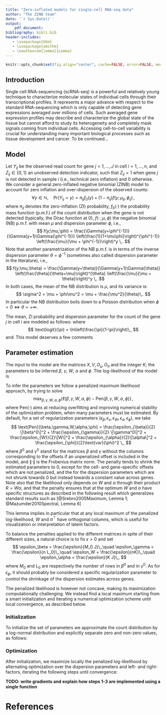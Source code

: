 ```yaml
---
title: "Zero-inflated models for single-cell RNA-seq data"
author: "The ZINB team"
date: '`r Sys.Date()`'
output: 
    pdf_document:
bibliography: bibli.bib
header-includes:
   - \usepackage{bbm}
   - \usepackage{amsthm}
   - \newtheorem{lemma}{Lemma}
---
```


```r
knitr::opts_chunk$set(fig.align="center", cache=FALSE, error=FALSE, message=FALSE, echo=TRUE, warning=FALSE, results="markup")
```

## Introduction

Single cell RNA-sequencing (scRNA-seq) is a powerful and relatively young technique to characterize molecular states of individual cells through their transcriptional profiles. It represents a major advance with respect to the standard RNA-sequencing which is only capable of detecting gene expressions averaged over millions of cells. Such averaged gene expression profiles may describe and characterize the global state of the tissue but cannot afford to study its heterogeneity and completely mask signals coming from individual cells. Accessing cell-to-cell variability is crucial for understanding many important biological processes such as tissue development and cancer. To be continued...

## Model

Let $Y_{ij}$ be the observed read count for gene $j=1,\ldots,J$ in cell $i=1,\ldots,n$, and $Z_{ij} \in \{0,1\}$ an unobserved detection indicator, such that $Z_{ij} = 1$ when gene $j$ is not detected in sample $i$ (i.e., technical zero inflation) and $0$ otherwise. We consider a general zero-inflated negative binomial (ZINB) model to account for zero inflation and over-dispersion of the observed counts:
$$
\forall y \in \mathbb{N},\quad \text{Pr}(Y_{ij} = y) = \pi_{ij} f_0(y) + (1-\pi_{ij}) f(y;\mu_{ij},\phi_{ij}) \,,
$$
where $\pi_{ij}$ denotes the zero-inflation (ZI) probability, $f_0(\cdot)$ the probability mass function (p.m.f.) of the count distribution when the gene is not detected (typically, the Dirac function at $0$), $f( \cdot \,;\mu,\phi)$ the negative binomial (NB) p.m.f. with mean $\mu$ and dispersion parameter $\phi$, i.e.,
$$
f(y;\mu,\phi) = \frac{\Gamma(y+\phi^{-1})}{\Gamma(y+1)\Gamma(\phi^{-1})} \left(\frac{1}{1+\mu\phi}\right)^{\phi^{-1}} \left(\frac{\mu}{\mu + \phi^{-1}}\right)^y \,.
$$
Note that another parametrization of the NB p.m.f. is in terms of the inverse dispersion parameter $\theta=\phi^{-1}$ (sometimes also called dispersion parameter in the literature), i.e.,
$$
f(y;\mu,\theta) = \frac{\Gamma(y+\theta)}{\Gamma(y+1)\Gamma(\theta)} \left(\frac{\theta}{\theta+\mu}\right)^{\theta} \left(\frac{\mu}{\mu + \theta}\right)^y \,.
$$
In both cases, the mean of the NB distribution is $\mu$, and its variance is:
$$
\sigma^2 = \mu + \phi\mu^2 = \mu + \frac{\mu^2}{\theta}\,.
$$
In particular the NB distribution boils down to a Poisson distribution when $\phi=0 \Leftrightarrow \theta = +\infty$.

The mean, ZI probability and dispersion parameter for the count of the gene $j$ in cell $i$ are modeled as follows:
\begin{align}
\ln(\mu_{ij}) &= \left( X\beta_\mu + (V\gamma_\mu)^\top + W\alpha_\mu + O_\mu\right)_{ij}\,,\\
\text{logit}(\pi_{ij}) &= \left(X\beta_\pi + (V\gamma_\pi)^\top + W\alpha_\pi + O_\pi\right)_{ij} \,,\\
\phi_{ij} &= \phi_j \,,
\end{align}
where
$$
\text{logit}(\pi) = \ln\left(\frac{\pi}{1-\pi}\right)\,,
$$
and:
\begin{itemize}
\item $X$ is a known $n\times M$ design matrix corresponding to $M$ covariates for each cell, and ${\bf \beta}=(\beta_\mu,\beta_\pi)$ its associated M × J matrices of parameters. $X$ can typically include covariates that induce a variation of interest, such as cell types, or covariates that induce unwanted variations, such as batch or QC measures. It can also include a constant column ${\bf 1}_n$ to account for gene-specific offsets.
\item $V$ is a known $J \times L$ matrix corresponding to known gene-level covariates, such as gene length or GC-content, and ${\bf \gamma} = (\gamma_\mu , \gamma_\pi)$ its associated $L\times n$ matrices of parameters. It can also include a constant column ${\bf 1}_J$ to account for cell-specific offsets, such as size factors representing differences in library sizes.
\item $W$ is an unobserved $n \times K$ matrix corresponding to unknown cell covariates, which could be of “unwanted variation” as in RUV or of interest (such as biological variations), and ${\bf \alpha} = (\alpha_\mu,\alpha_{\pi})$ its associated $K \times J$ matrices of parameters.
\item $O_\mu$ and $O_\pi$ are known $n\times J$ matrices of offsets.
\item With a slight overload of notation, $\phi\in\mathbb{R}^J$ is a vector of gene-specific dispersion parameters.
\end{itemize}

This model deserves a few comments
\begin{itemize}
\item The model extends the RUV framework to ZINB variables. It differs in interpretation from RUV in the $W\alpha$ factor, which we do not consider as necessarily unwanted; it generally corresponds to an unknown low-dimensional variations in the data, that could be due to unwanted factors such as technical artifacts (as in RUV), or to biological variations which could be of interest such as cell cycle or cell differentiation, as typically assumed in other factor models such as PCA or ICA.
\item By default $X$ and $V$ contain a constant column, to account for cell-specific  (e.g., size factors) and gene-specific (e.g., mean expression level) variations. In that case, $X$ and $V$ are of the form $X=[{\bf 1}_n , X^0]$ and $V = [{\bf 1}_J , V^0]$, and we can similarly decompose the corresponding parameters as $\beta = [\beta^1 ; \beta^0]$ and $\gamma = [\gamma^1 ; \gamma^0]$, where $\beta^1 \in \mathbb{R}^{1\times J}$ is the vector of gene-specific offsets, and $\gamma^1 \in \mathbb{R}^{1\times n}$ is the vector of cell-specific offsets. The representation ${\bf 1}_n \beta^1 + ({\bf 1}_J \gamma^1)^\top$ is then not unique, but we could make it unique by adding a constant and constraining $\beta^1$ and $\gamma^1$ to have zero mean.
\item The $X$ and $V$ matrices could differ in the modelling of $\mu$ and $\pi$ if we assume that some known factors do not affect both $\mu$ and $\pi$; to keep notations simple and consistent we use the same matrices, but will implicitly assume that some parameters may be constrained to be $0$ if needed.
\item When $X={\bf 1}_n$ and $V={\bf 1}_J$, then the model if a factor model akin to PCA where $W$ is a factor matrix and $(\alpha_\mu, \alpha_\pi)$ are loading matrices.
\item By allowing the parameters to differ between the models of $\mu$ and $\pi$, we can model and test for differences in NB mean or in ZI probability.
\item We limit ourselves to a gene-dependent dispersion parameter. More complicated models for $\phi_{ij}$ could be investigated, such as a model similar to $\mu_{ij}$, or a functional of the form $\phi_{ij} = f(\mu_{ij})$, but we restrict ourselves to a simpler model that has been shown to be largely sufficient in bulk RNA-seq models.
\end{itemize}

## Parameter estimation
The input to the model are the matrices $X, V, O_\mu, O_\pi$ and the integer $K$; the parameters to be inferred $\beta$, $\gamma$, $W$, $\alpha$ and $\phi$. The log-likelihood of the model is
\begin{equation}
\begin{split}
\ell(\beta,\gamma,W,\alpha,\phi) & = \sum_{i=1}^n \sum_{j=1}^J \ln \text{Pr}(Y_{i,j}=y_{ij}\,|\,\beta,\gamma,W,\alpha,\phi) \\
& = \sum_{i=1}^n \sum_{j=1}^J \ln\left( \pi_{ij} f_0(y_{ij}) + (1-\pi_{ij}) f(y_{ij};\mu_{ij},\phi_{ij})\right)
\end{split}
\end{equation}

To infer the parameters we follow a penalized maximum likelihood approach, by trying to solve
$$
\max_{\beta,\gamma,W,\alpha,\phi} \left\{\ell(\beta,\gamma,W,\alpha,\phi) - \text{Pen}(\beta,\gamma,W,\alpha,\phi) \right\}\,,
$$
where $\text{Pen}(\cdot)$ aims at reducing overfitting and improving numerical stability of the optimization problem, when many parameters must be estimated. By default, for a set of regularization parameters $\left( \epsilon_\beta , \epsilon_\gamma, \epsilon_W, \epsilon_\alpha, \epsilon_\phi \right)$, we take
$$
\text{Pen}(\beta,\gamma,W,\alpha,\phi) = \frac{\epsilon_{\beta}}{2} \|\beta^0\|^2 + \frac{\epsilon_{\gamma}}{2} \|\gamma^0\|^2 + \frac{\epsilon_{W}}{2}\|W\|^2 + \frac{\epsilon_{\alpha}}{2}\|\alpha\|^2 + \frac{\epsilon_{\phi}}{2}\text{var}(\phi)^2 \,,
$$
where $\beta^0$ and $\gamma^0$ stand for the matrices $\beta$ and $\gamma$ without the columns corresponding to the offsets if an unpenalized offset is included in the model, and $\|\cdot\|$ is the Frobenius matrix norm. The penalty tends to shrink the estimated parameters to $0$, except for the cell- and gene-specific offsets which are not penalized, and the for the dispersion parameters which are not shrunk towards $0$ but instead towards a constant value across genes. Note also that the likelihood only depends on $W$ and $\alpha$ through their product $R=W\alpha$, and that the penalty ensures that at the optimum $W$ and $\alpha$ have specific structures as described in the following result which generalizes standard results such as [@Srebro2005Maximum, Lemma 1; @Mazumder2010Spectral, Lemma 6]
\begin{lemma}\label{lem:tracenorm}
For any matrix $R$ and positive scalars $s$ and $t$, the following holds:
$$
\min_{S,T\,:\,R=ST} \frac{1}{2} \left( s\|S\|^2 + t\|T\|^2\right) = \sqrt{st} \|R\|_* \,,
$$
and if $R=R_L R_\Sigma R_R$ is a SVD decomposition of $R$ then a solution to this optimization problem is:
$$
S = \left(\frac{t}{s}\right)^{\frac{1}{4}} R_L R_\Sigma^{\frac{1}{2}} \,,\quad T = \left(\frac{s}{t}\right)^{\frac{1}{4}} R_\Sigma^{\frac{1}{2}} R_R \,.
$$
\end{lemma}
\begin{proof}
Let $\tilde{S} = \sqrt{s}S$, $\tilde{T} = \sqrt{t}T$ and $\tilde{R} = \sqrt{st}R$. Then $\|\tilde{S}\|^2 = s\|S\|^2$, $\|\tilde{T}\|^2 = t\|T\|^2$ and $\tilde{S}\tilde{T} = \sqrt{st}ST$ so the optimization problem is equivalent to:
$$
\min_{\tilde{S}, \tilde{T} \,:\,\tilde{S}\tilde{T}=\tilde{R}} \frac{1}{2} \left( \|\tilde{S}\|^2 + \|\tilde{T}\|^2\right) \,,
$$
which by [@Mazumder2010Spectral, Lemma 6] has optimum value $\|\tilde{R}\|_* = \sqrt{st}\|R\|_*$ reached at $\tilde{S} = \tilde{R}_L \tilde{R}_\Sigma^{\frac{1}{2}}$ and $\tilde{T} =  \tilde{R}_\Sigma^{\frac{1}{2}} \tilde{R_R}$, where $\tilde{R}_R \tilde{R}_\Sigma \tilde{R}_R$ is a SVD decomposition of $\tilde{R}$. Observing that $\tilde{R}_L=R_L$,  $\tilde{R}_R=R_R$ and $\tilde{R}_\Sigma=\sqrt{st}\tilde{R}_\Sigma$ gives that a solution of the optimization problem is $S=s^{-1/2} \tilde{S} = s^{-1/2} R_L (st)^{1/4} R_\Sigma^{1/2} = (t/s)^{1/4} R_L R_\Sigma^{1/2}$, and a similar computation for $T$ concludes the proof.
\end{proof}
This lemma implies in particular that at any local maximum of the penalized log-likelihood, $W$ and $\alpha^\top$ have orthogonal columns, which is useful for visualization or interpretation of latent factors.

To balance the penalties applied to the different matrices in spite of their different sizes, a natural choice is to fix $\epsilon>0$ and set
$$
\epsilon_\beta = \frac{\epsilon}{M_0 J}\,,\quad
\epsilon_\gamma = \frac{\epsilon}{n L_0}\,,\quad
\epsilon_W = \frac{\epsilon}{nK}\,,\quad
\epsilon_\alpha = \frac{\epsilon}{K J}\,,
$$
where $M_0$ and $L_0$ are respectively the number of rows in $\beta^0$ and in $\gamma^0$. As for $\epsilon_\phi$, it should probably be considered a specific regularization parameter to control the shrinkage of the dispersion estimates across genes.

The penalized likelihood is however not concave, making its maximization computationally challenging. We instead find a local maximum starting from a smart initialization and iterating a numerical optimization scheme until local convergence, as described below.

### Initialization
To initialize the set of parameters we approximate the count distribution by a log-normal distribution and explicitly separate zero and non-zero values, as follows:
\begin{enumerate}
\item Set $\mathcal{P} = \left\{(i,j)\,:\,Y_{ij}>0\right\}$
\item Set $L_{ij} = \ln(Y_{ij}) - (O_\mu)_{ij}$ for all $(i,j)\in\mathcal{P}$. 
\item Set $\hat{Z}_{ij} = 1$ if $(i,j)\in\mathcal{P}$, $\hat{Z}_{ij} =0$ otherwise.
\item Estimate $\hat{\gamma}_\mu$ and $\hat{\beta}_\mu$ by solving the convex ridge regression problem:
$$
\min_{\beta_\mu, \gamma\mu} \sum_{(i,j)\in\mathcal{P}} \left(L_{ij} - (X\beta_{\mu})_{ij} -  (V\gamma_\mu)_{ji} \right)^2 +  \frac{\epsilon_\beta}{2} \|\beta_\mu^0\|^2 + \frac{\epsilon_\gamma}{2} \|\gamma_\mu^0\|^2 \,.
$$
This is just a ridge regression problem, but with potentially huge design matrix with up to $nJ$ rows and $MJ+nL$ columns. To solve it efficiently, we alternate the estimation of $\hat{\beta}_\mu$ and $\hat{\gamma}_\mu$ by initializing:
$$
\hat{\beta}_\mu \leftarrow 0 \,,\quad\hat{\gamma}_\mu \leftarrow 0\,,
$$
and repeating a few times (or until convergence):
\begin{enumerate}
\item Optimization in $\gamma_\mu$, which can be performed independently an in parallel for each cells:
$$
\hat{\gamma}_\mu \in \arg\min_{\gamma\mu} \sum_{(i,j)\in\mathcal{P}} \left(L_{ij} - (X\hat{\beta}_{\mu})_{ij} - (V\gamma_\mu)_{ji} \right)^2 + \frac{\epsilon_\gamma}{2} \|\gamma_\mu^0\|^2\,.
$$
\item Optimization in $\beta_\mu$, which can be performed independently an in parallel for each gene:
$$
\hat{\beta}_\mu \in \arg\min_{\beta\mu} \sum_{(i,j)\in\mathcal{P}} \left(L_{ij} - (V\hat{\gamma}_\mu)_{ji} - (X\beta_{\mu})_{ij} \right)^2 + \frac{\epsilon_\beta}{2} \|\beta_\mu^0\|^2\,.
$$
\end{enumerate}
\item Estimate $\hat{W}$ and $\hat{\alpha}$ solving
$$
\left(\hat{W},\hat{\alpha}_\mu\right) \in \arg\min_{W,\alpha_\mu} \sum_{(i,j)\in\mathcal{P}} \left(L_{ij} - (V\hat{\gamma}_\mu)_{ji} - (X\hat{\beta}_{\mu})_{ij} - (W\alpha_\mu)_{ij} \right)^2 + \frac{\epsilon_W}{2} \|W\|^2 + \frac{\epsilon_\alpha}{2} \|\alpha_\mu\|^2\,.
$$
Denoting by $D=L-X\hat{\beta}-(V\hat{\gamma})^\top$, this problem can be rewritten:
$$
\min_{W,\alpha} \|D-W\alpha\|^2_{\mathcal{P}} + \frac{1}{2} \left(\epsilon_W \|W\|^2 + \epsilon_\alpha\|\alpha\|^2\right)\,,
$$
where $\|A\|^2_\mathcal{P} = \sum_{(i,j)\in\mathcal{P}}A_{ij}^2$. By Lemma~\ref{lem:tracenorm}, if $K$ is large enough, this can be solved by first solving the convex optimization problem:
\begin{equation}\label{eq:softimpute}
\hat{R} \in \arg\min_{R\,:\,\text{rank}(R)\leq K} \|D - R\|^2_{\mathcal{P}} + \sqrt{\epsilon_W \epsilon_\alpha} \|R\|_*\,,
\end{equation}
and setting 
$$
W = \left(\frac{\epsilon_\alpha}{\epsilon_W}\right)^{\frac{1}{4}} R_L R_\Sigma^{\frac{1}{2}} \,,\quad \alpha = \left(\frac{\epsilon_W}{\epsilon_\alpha}\right)^{\frac{1}{4}} R_\Sigma^{\frac{1}{2}} R_R \,.
$$
where $\hat{R} = R_L R_\Sigma R_R$ is the SVD of $\hat{R}$. This solution is exact when $K$ is at least equal to the rank of the solution of the unconstrained problem (\ref{eq:softimpute}), which we solve  with the \texttt{softImpute::softImpute()} function
[@Mazumder2010Spectral]. If $K$ is smaller, then (\ref{eq:softimpute}) becomes a non-convex optimization problem whose global optimum may be challenging to find. In that case we also use the rank-constrainted version of \texttt{softImpute::softImpute()} to obtain a good local optimum.
\item Estimate $\hat{\beta}_\pi$, $\hat{\gamma}_\pi$ and $\hat{\alpha}_\pi$ by solving the regularized logistic regression problem:
\begin{multline}
\min_{\left(\beta_\pi,\alpha_\pi, \gamma_\pi\right)} \sum_{(i,j)}
\Big[-\hat{Z}_{ij} (X\beta_\pi + (V\gamma_\pi)^\top + \hat{W}\alpha_\pi)_{ij} \\
+ \ln\left( 1 + e^{(X\beta_\pi + (V\gamma_\pi)^\top + \hat{W}\alpha_\pi)_{ij}}\right)  \Big] + \frac{\epsilon_\beta}{2}\|\beta_\pi\|^2 + \frac{\epsilon_\gamma}{2}\|\gamma_\pi\|^2 + \frac{\epsilon_\alpha}{2}\|\alpha_\pi\|^2 \,.
\end{multline}
This is just a ridge logistic regression problem, but with potentially huge design matrix with up to $nJ$ rows and $MJ+nL$ columns. To solve it efficiently, we alternate the estimation of $\hat{\beta}_\pi$, $\hat{\alpha}_\pi$ and $\hat{\gamma}_\pi$ by initializing:
$$
\hat{\beta}_\pi \leftarrow 0 \,,\quad\hat{\gamma}_\pi \leftarrow 0\,,\quad\hat{\alpha}_\pi\leftarrow 0\,,
$$
and repeating a few times (or until convergence):
\begin{enumerate}
\item Optimization in $\gamma_\pi$:
\begin{multline}
\hat{\gamma}_\pi \in \arg\min_{\gamma_\pi} \sum_{(i,j)}
\Big[-\hat{Z}_{ij} (X\hat{\beta}_\pi + (V\gamma_\pi)^\top + \hat{W}\hat{\alpha}_\pi)_{ij} \\
+ \ln\left( 1 + e^{(X\hat{\beta}_\pi + (V\gamma_\pi)^\top + \hat{W}\hat{\alpha}_\pi)_{ij}}\right)  \Big] + \frac{\epsilon_\gamma}{2}\|\gamma_\pi\|^2 \,.
\end{multline}
Note that this problem can be solved for each cell ($i$) independently and in parallel. When there is no gene covariate besides the constant offset, the problem is easily solved by setting $(\hat{\gamma}_\pi)_i$ to the logit of the proportion of zeros in each cell.
\item $\hat{\beta}_\pi$ and $\hat{\alpha}_\pi$:
\begin{multline}
\left(\hat{\beta}_\pi, \hat{\alpha}_\pi\right) \in \arg\min_{\left(\beta_\pi,\alpha_\pi\right)} \sum_{(i,j)}
\Big[-\hat{Z}_{ij} (X\beta_\pi + (V\hat{\gamma}_\pi)^\top + \hat{W}\alpha_\pi)_{ij} \\
+ \ln\left( 1 + e^{(X\beta_\pi + (V\hat{\gamma}_\pi)^\top + \hat{W}\alpha_\pi)_{ij}}\right)  \Big] + \frac{\epsilon_\beta}{2}\|\beta_\pi\|^2 + \frac{\epsilon_\alpha}{2}\|\alpha_\pi\|^2 \,.
\end{multline}
\end{enumerate}
\item Initialize $\hat{\phi}=1$.
\end{enumerate}

### Optimization
After initialization, we maximize locally the penalized log-likelihood by alternating optimization over the dispersion parameters and left- and right-factors, iterating the following steps until convergence:
\begin{enumerate}
\item Dispersion optimization:
$$
\hat{\phi} \leftarrow \arg\max_{\phi} \left\{\ell(\hat{\beta}, \hat{\gamma}, \hat{W}, \hat{\alpha}, \phi) - \frac{\epsilon_\phi}{2} \text{var}(\phi)^2 \right\} \,.
$$
\item Left-factor (cell-specific) optimization:
$$
\left(\hat{\gamma}, \hat{W} \right) \leftarrow \arg\max_{\left(\gamma, W\right)} \left\{\ell(\hat{\beta}, \gamma, W, \hat{\alpha}, \hat{\phi}) - \frac{\epsilon_\gamma}{2} \|\gamma^0\|^2 - \frac{\epsilon_W}{2} \|W\|^2 \right\}\,.
$$
Note that this optimization can be performed independently and in parallel for each cell $i$.
\item Right-factor (gene-specific) optimization:
$$
\left(\hat{\beta}, \hat{\alpha} \right) \leftarrow \arg\max_{\left(\beta, \alpha \right)} \left\{\ell(\beta, \hat{\gamma},\hat{W}, \alpha, \hat{\phi}) - \frac{\epsilon_\beta}{2} \|\beta^0\|^2 - \frac{\epsilon_\alpha}{2} \|\alpha\|^2\right\}\,,
$$
Note that this optimization can be performed independently and in parallel for each gene $j$.
\item Orthogonalization: 
$$
\left(\hat{W}, \hat{\alpha} \right) \leftarrow \arg\min_{(W,\alpha)\,:\,W\alpha = \hat{W}\hat{\alpha}} \frac{1}{2} \left( \epsilon_W \|W\|^2 + \epsilon_\alpha \|\alpha\|^2 \right)\,.
$$
This is obtained by applying Lemma~\ref{lem:tracenorm}, starting from a SVD decomposition of the current $\hat{W}\hat{\alpha}$. Note that this step not only allows to maximize locally the penalized log-likelihood, but also ensures that the columns of $W$ stay orthogonal to each other during optimization.
\end{enumerate}

**TODO: write gradients and explain how steps 1-3 are implemented using a single function**

# References

